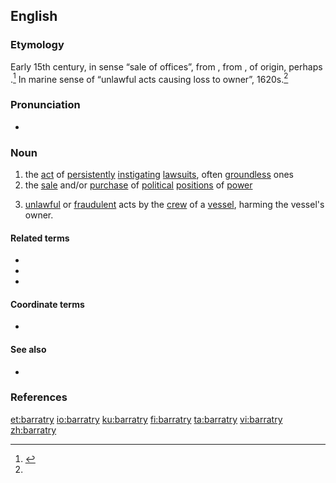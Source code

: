 ==English==
{{wikipedia}}

===Etymology===
Early 15th century, in sense “sale of offices”, from {{etyl|fro|en}} {{m|fro|baraterie||deceit, trickery}}, from {{m|fro|barat||fraud, deceit, trickery}}, of {{unk.|en}} origin, perhaps {{etyl|cel|en}}.<ref name="oetyld">{{R:Online Etymology Dictionary}}</ref> In marine sense of “unlawful acts causing loss to owner”, 1620s.<ref name="oetyld" />

===Pronunciation===
* {{IPA|/ˈbæɹətɹi/|lang=en}}

===Noun===
{{en-noun|barratries}}

# the [[act]] of [[persistently]] [[instigate|instigating]] [[lawsuit]]s, often [[groundless]] ones
# the [[sale]] and/or [[purchase]] of [[political]] [[position]]s of [[power]]
# {{label|en|admiralty|_|legal}} [[unlawful]] or [[fraudulent]] acts by the [[crew]] of a [[vessel]], harming the vessel's owner.

====Related terms====
* {{l|en|barrator}}
* {{l|en|barratrous}}
* {{l|en|barratrously}}

====Coordinate terms====
* {{sense|sale or purchase of positions of power}} {{l|en|simony}}

====See also====
* {{l|en|champerty}}

===References===
<references/>

[[et:barratry]]
[[io:barratry]]
[[ku:barratry]]
[[fi:barratry]]
[[ta:barratry]]
[[vi:barratry]]
[[zh:barratry]]
